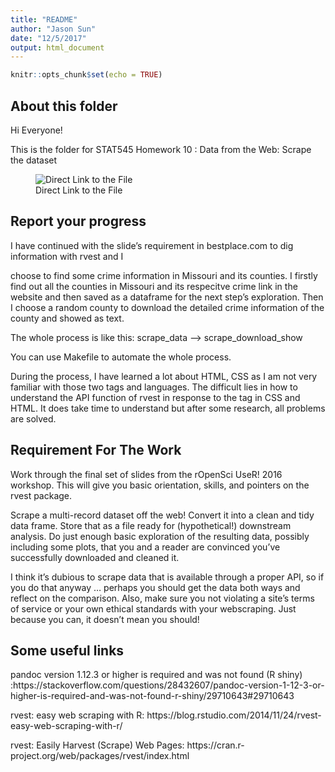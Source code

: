 ```yaml
---
title: "README"
author: "Jason Sun"
date: "12/5/2017"
output: html_document
---
```


```r
knitr::opts_chunk$set(echo = TRUE)
```

## About this folder
Hi Everyone!

This is the folder for STAT545 Homework 10 : Data from the Web: Scrape the dataset

![Direct Link to the File](https://github.com/arthursunbao/foofactors "Direct Link to the File")

## Report your progress

I have continued with the slide's requirement in bestplace.com to dig information with rvest and I 

choose to find some crime information in Missouri and its counties. I firstly find out all the counties in Missouri and its respecitve crime link in the website and then saved as a dataframe for the next step's exploration. Then I choose a random county to download the detailed crime information of the county and showed as text.

The whole process is like this: scrape_data ----> scrape_download_show

You can use Makefile to automate the whole process.

During the process, I have learned a lot about HTML, CSS as I am not very familiar with those two tags and languages. The difficult lies in how to understand the API function of rvest in response to the tag in CSS and HTML. It does take time to understand but after some research, all problems are solved. 

## Requirement For The Work

Work through the final set of slides from the rOpenSci UseR! 2016 workshop. This will give you basic orientation, skills, and pointers on the rvest package.

Scrape a multi-record dataset off the web! Convert it into a clean and tidy data frame. Store that as a file ready for (hypothetical!) downstream analysis. Do just enough basic exploration of the resulting data, possibly including some plots, that you and a reader are convinced you’ve successfully downloaded and cleaned it.

I think it’s dubious to scrape data that is available through a proper API, so if you do that anyway … perhaps you should get the data both ways and reflect on the comparison. Also, make sure you not violating a site’s terms of service or your own ethical standards with your webscraping. Just because you can, it doesn’t mean you should!

## Some useful links
pandoc version 1.12.3 or higher is required and was not found (R shiny) :https://stackoverflow.com/questions/28432607/pandoc-version-1-12-3-or-higher-is-required-and-was-not-found-r-shiny/29710643#29710643

rvest: easy web scraping with R: https://blog.rstudio.com/2014/11/24/rvest-easy-web-scraping-with-r/

rvest: Easily Harvest (Scrape) Web Pages: https://cran.r-project.org/web/packages/rvest/index.html

